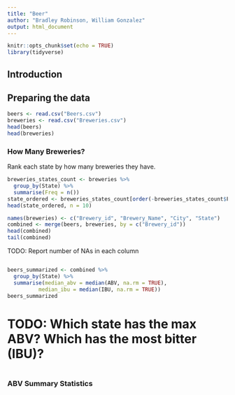 ```yaml
---
title: "Beer"
author: "Bradley Robinson, William Gonzalez"
output: html_document
---
```


```r
knitr::opts_chunk$set(echo = TRUE)
library(tidyverse)
```
## Introduction

## Preparing the data

```r
beers <- read.csv("Beers.csv")
breweries <- read.csv("Breweries.csv")
head(beers)
head(breweries)
```

### How Many Breweries?

Rank each state by how many breweries they have.

```r
breweries_states_count <- breweries %>%
  group_by(State) %>%
  summarise(Freq = n())
state_ordered <- breweries_states_count[order(-breweries_states_count$Freq),]
head(state_ordered, n = 10)
```


```r
names(breweries) <- c("Brewery_id", "Brewery_Name", "City", "State")
combined <- merge(beers, breweries, by = c("Brewery_id")) 
head(combined)
tail(combined)
```
TODO: Report number of NAs in each column
```r

```

```r
beers_summarized <- combined %>%
  group_by(State) %>%
  summarise(median_abv = median(ABV, na.rm = TRUE),
          median_ibu = median(IBU, na.rm = TRUE))
beers_summarized
```

# TODO: Which state has the max ABV? Which has the most bitter (IBU)?
```r

```

### ABV Summary Statistics
```r

```

